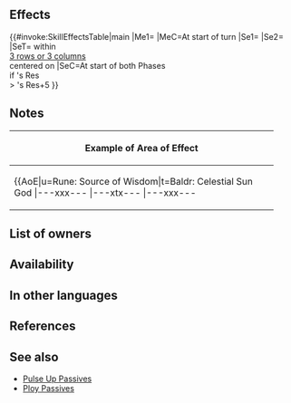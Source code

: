 {{Passive
|name=Pulse Up: Ploy
|type=C
|exclusive=0
|canUseWeapon={{WeaponList|All}}
|canUseMove={{MoveList|Infantry}}
|properties=random_owner
|1name=Pulse Up: Ploy
|alt1name=Pulse Up Ploy
|1tagid=SID_鍛錬の鼓動・謀策
|1effect=At start of turn, grants Special cooldown count-1.<br><br>At start of player phase or enemy phase, if any foes within 3 rows or 3 columns centered on unit have Res < unit's Res+5, inflicts【Ploy】 and【Exposure】on those foes through their next actions.<br><br>【Ploy】<br>Neutralizes【Bonus Doubler】,【Treachery】, and【Grand Strategy】effects active on unit during combat through unit's next action.<br><br>【Exposure】<br>Foe's attacks deal +10 damage.<br><br>【Bonus Doubler】<br>Grants bonus to Atk/Spd/Def/Res during combat = current bonus on each of unit's stats for 1 turn. Calculates each stat bonus independently.<br><br>【Treachery】<br>Unit deals additional damage = total bonuses on unit for 1 turn.<br><br>【Grand Strategy】<br>Grants bonus to Atk/Spd/Def/Res during combat = current penalty on each of unit's stats × 2 for 1 turn. (Example: if unit has -7 penalty to Atk, grants Atk+14, for a net bonus of Atk+7.) Calculates each stat bonus independently.<br><br>Unit's negative effects that last "through unit's next action" will remain in effect until this status (Grand Strategy) is neutralized.
|1cost=300
|1required=Time's Pulse 3
}}
==Effects==
{{#invoke:SkillEffectsTable|main
|Me1={{Eft|Reduce Cooldown|1}}
|MeC=At start of turn
|Se1={{SEt|Ploy}}
|Se2={{SEt|Exposure}}
|SeT={{Tgt|Foes}} within<br>[[3 rows or 3 columns]]<br>centered on {{Tgt|Unit}}
|SeC=At start of both Phases<br>if {{Tgt|Unit}}'s Res<br>> {{Tgt|Foe}}'s Res+5
}}
==Notes==
{{Start of turn Special modification}}
{{Ploy}}
{{Exposure}}
{|class="wikitable default mw-collapsible" 
!Example of Area of Effect
|-
|align="middle" style="max-width:450px;margin:auto"|{{AoE|u=Rune: Source of Wisdom|t=Baldr: Celestial Sun God
|---xxx---
|---xtx---
|---xxx---
|xxxxxxxxx
|xxxxuxxxx
|xxxxxxxxx
|---xxx---
|---xxx---
|---xxx---
}}
|}
==List of owners==
{{Skill Hero List}}
==Availability==
{{PassiveFocusList}}
{{PassiveDistributionList}}
{{PassiveCombatManualList}}
==In other languages==
{{OtherLanguages
|japanese=
|german=
|spanishEU=
|spanishLA=
|french=Cadence : ruse
|italian=
|chineseTW=
|portuguese=
}}

==References==
<references/>
==See also==
{{See also skills|cond=(Description LIKE '%At start of turn, grants Special cooldown count-1.%' OR Description LIKE '%at%start of%inflicts%rows%columns%' OR Description LIKE '%【Ploy】%') AND Exclusive='1'}}
* [[Pulse Up Passives]]
* [[Ploy Passives]]
{{Passives Navbox|C}}